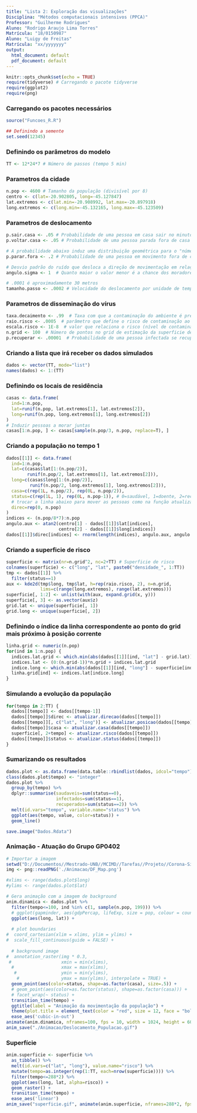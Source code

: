 ```yaml
---
title: "Lista 2: Exploração das visualizações"
Disciplina: "Métodos computacionais intensivos (PPCA)"
Professor: "Guilherme Rodrigues"
Aluno: "Rodrigo Araujo Lima Torres"
Matrícula: "18/0150987"
Aluno: "Luigy de Freitas"
Matrícula: "xx/yyyyyyy"
output:
  html_document: default
  pdf_document: default
---
```


```r
knitr::opts_chunk$set(echo = TRUE)
require(tidyverse) # Carregando o pacote tidyverse
require(ggplot2)
require(png)
```

### Carregando os pacotes necessários

```r
source("Funcoes_R.R")

## Definindo a semente
set.seed(12345)
```

### Definindo os parâmetros do modelo
```r
TT <- 12*24*7 # Número de passos (tempo 5 min)
```

### Parametros da cidade
```r
n.pop <- 4600 # Tamanho da população (divisível por 8)
centro <- c(lat=-20.902805, long=-45.127847)
lat.extremos <- c(lat.min=-20.908992, lat.max=-20.897918)
long.extremos <- c(long.min=-45.132165, long.max=-45.123509)
```

### Parametros de deslocamento
```r
p.sair.casa <- .05 # Probabilidade de uma pessoa em casa sair no minuto em questão
p.voltar.casa <- .05 # Probabilidade de uma pessoa parada fora de casa entrar em movimento de retorno

# A probabilidade abaixo induz uma distribuição geométrica para o "número de movimentos até parar"
p.parar.fora <- .2 # Probabilidade de uma pessoa em movimento fora de casa parar

# Desvio padrão do ruído que desloca a direção de movimentação em relação ao centro da cidade
angulo.sigma <- 1  # Quanto maior o valor menor é a chance dos moradores irem para o centro

# .0001 é aproximadamente 30 metros
tamanho.passo <- .0002 # Velocidade do deslocamento por unidade de tempo 

```

### Parametros de disseminação do vírus
```r
taxa.decaimento <- .99  # Taxa com que a contaminação do ambiente é preservada no tempo seguinte
raio.risco <- .0005  # parâmetro que define o risco de contaminação ao redor de um indivíduo
escala.risco <- 1E-8  # valor que relaciona o risco (nível de contaminação) à probabilidade de infecção 
n.grid <- 100  # Número de pontos no grid de estimação da superficie de risco
p.recuperar <- .00001  # Probabilidade de uma pessoa infectada se recuperar em um instante de tempo
```

### Criando a lista que irá receber os dados simulados
```r
dados <- vector(TT, mode="list")
names(dados) <- 1:(TT) 
```

### Definindo os locais de residência
```r
casas <- data.frame(
  ind=1:n.pop,
  lat=runif(n.pop, lat.extremos[1], lat.extremos[2]),
  long=runif(n.pop, long.extremos[1], long.extremos[2])
)
# Induzir pessoas a morar juntas
casas[1:n.pop, ] <- casas[sample(n.pop/3, n.pop, replace=T), ]  
```

### Criando a população no tempo 1
```r
dados[[1]] <- data.frame(
  ind=1:n.pop,
  lat=c(casas$lat[1:(n.pop/2)], 
        runif(n.pop/2, lat.extremos[1], lat.extremos[2])),
  long=c(casas$long[1:(n.pop/2)], 
         runif(n.pop/2, long.extremos[1], long.extremos[2])),
  casa=c(rep(1L, n.pop/2), rep(0L, n.pop/2)),
  status=c(rep(1L, 1), rep(0L, n.pop-1)), # 0=saudável, 1=doente, 2=recuperado
  # trocar a linha abaixo para mover as pessoas como na função atualizar.direcao 
  direc=rep(0, n.pop) 
) 
indices <- (n.pop/8*7):n.pop 
angulo.aux <- atan2(centro[1] - dados[[1]]$lat[indices], 
                    centro[2] - dados[[1]]$long[indices])
dados[[1]]$direc[indices] <- rnorm(length(indices), angulo.aux, angulo.sigma)
```

### Criando a superficie de risco
```r
superficie <- matrix(nr=n.grid^2, nc=2+TT) # Superficie de risco
colnames(superficie) <- c("long", "lat", paste0("densidade_", 1:TT))
tmp <- dados[[1]] %>%
  filter(status==1)
aux <- kde2d(tmp$long, tmp$lat, h=rep(raio.risco, 2), n=n.grid, 
             lims=c(range(long.extremos), range(lat.extremos)))
superficie[, 1:2] <- unlist(with(aux, expand.grid(x, y)))
superficie[, 3] <- as.vector(aux$z)
grid.lat <- unique(superficie[, 1])
grid.long <- unique(superficie[, 2])
```

### Definindo o índice da linha correspondente ao ponto do grid mais próximo à posição corrente
```r
linha.grid <- numeric(n.pop)
for(ind in 1:n.pop) {
  indices.lat.grid <- which.min(abs(dados[[1]][ind, "lat"] - grid.lat))
  indices.lat <- (0:(n.grid-1))*n.grid + indices.lat.grid
  indice.long <- which.min(abs(dados[[1]][ind, "long"] - superficie[indices.lat, 2]))
  linha.grid[ind] <- indices.lat[indice.long]
}
```

### Simulando a evolução da população
```r
for(tempo in 2:TT) {
  dados[[tempo]] <- dados[[tempo-1]]
  dados[[tempo]]$direc <- atualizar.direcao(dados[[tempo]])
  dados[[tempo]][, c("lat", "long")] <- atualizar.posicao(dados[[tempo]])
  dados[[tempo]]$casa <- atualizar.casa(dados[[tempo]])
  superficie[, 2+tempo] <- atualizar.risco(dados[[tempo]])
  dados[[tempo]]$status <- atualizar.status(dados[[tempo]])
}
```

### Sumarizando os resultados
```r
dados.plot <- as.data.frame(data.table::rbindlist(dados, idcol="tempo"))
class(dados.plot$tempo) <- "integer"
dados.plot %>%
  group_by(tempo) %>%
  dplyr::summarise(saudaveis=sum(status==0),
                   infectados=sum(status==1),
                   recuperados=sum(status==2)) %>%
  melt(id.vars="tempo", variable.name="status") %>%
  ggplot(aes(tempo, value, color=status)) +
  geom_line()

save.image("Dados.Rdata")
```

### Animação - Atuação do Grupo GP0402
```r
# Importar a imagem
setwd("D://Documentos//Mestrado-UNB//MCIMD//Tarefas//Projeto//Corona-Simulation//GP0402--Animacoes")
img <- png::readPNG('./Animacao/DF_Map.png')

#xlims <- range(dados.plot$long)
#ylims <- range(dados.plot$lat)

# Gera animação com a imagem de background
anim.dinamica <- dados.plot %>% 
  filter(tempo<=100, ind %in% c(1, sample(n.pop, 199))) %>%
  # ggplot(gapminder, aes(gdpPercap, lifeExp, size = pop, colour = country))
  ggplot(aes(long, lat)) + 
  
  # plot boundaries
#  coord_cartesian(xlim = xlims, ylim = ylims) + 
#  scale_fill_continuous(guide = FALSE) +
  
  # background image
#  annotation_raster(img * 0.3,
 #                   xmin = min(xlims),
  #                  xmax = max(xlims),
   #                 ymin = min(ylims),
    #                ymax = max(ylims), interpolate = TRUE) +
  geom_point(aes(color=status, shape=as.factor(casa), size=.5)) +
  # geom_point(aes(color=as.factor(status), shape=as.factor(casa))) +
  # facet_wrap(~ status) +
  transition_time(tempo) +
  ggtitle(label = "Animação da movimentação da população") +
  theme(plot.title = element_text(color = "red", size = 12, face = "bold")) +
  ease_aes('cubic-in-out')
animate(anim.dinamica, nframes=100, fps = 10, width = 1024, height = 600, renderer = gifski_renderer())
anim_save("./Animacao/Deslocamento_Populacao.gif")
```


### Superfície
```r
anim.superficie <- superficie %>%
  as_tibble() %>%
  melt(id.vars=c("lat", "long"), value.name="risco") %>%
  mutate(tempo=as.integer(rep(1:TT, each=nrow(superficie)))) %>%
  filter(tempo<=288*2) %>%
  ggplot(aes(long, lat, alpha=risco)) +
  geom_raster() +
  transition_time(tempo) +
  ease_aes('linear')
anim_save("superficie.gif", animate(anim.superficie, nframes=288*2, fps=10))
```